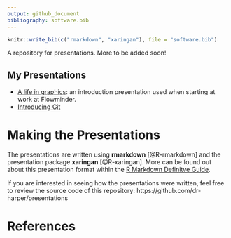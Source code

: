 ```yaml
---
output: github_document
bibliography: software.bib
---
```


```r
knitr::write_bib(c("rmarkdown", "xaringan"), file = "software.bib")
```

A repository for presentations. More to be added soon!

## My Presentations

- [A life in graphics](1810-intro/introPresentation.html): an introduction presentation used when starting at work at Flowminder.
- [Introducing Git](1810-using-git/using-git.html)

# Making the Presentations

The presentations are written using **rmarkdown** [@R-rmarkdown] and the presentation package **xaringan** [@R-xaringan]. More can be found out about this presentation format within the [R Markdown Definitve Guide](https://bookdown.org/yihui/rmarkdown/xaringan.html).

If you are interested in seeing how the presentations were written, feel free to review the source code of this repository: https://github.com/dr-harper/presentations

# References
